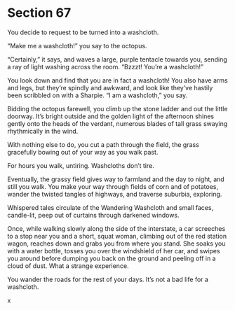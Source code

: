 # Section 67 {#sec-67}

You decide to request to be turned into a washcloth. 

“Make me a washcloth!” you say to the octopus.

“Certainly,” it says, and waves a large, purple tentacle towards you, sending a ray of light washing across the room. “Bzzzt! You’re a washcloth!” 

You look down and find that you are in fact a washcloth! You also have arms and legs, but they’re spindly and awkward, and look like they’ve hastily been scribbled on with a Sharpie. “I am a washcloth,” you say. 

Bidding the octopus farewell, you climb up the stone ladder and out the little doorway. It’s bright outside and the golden light of the afternoon shines gently onto the heads of the verdant, numerous blades of tall grass swaying rhythmically in the wind.

With nothing else to do, you cut a path through the field, the grass gracefully bowing out of your way as you walk past.

For hours you walk, untiring. Washcloths don’t tire.

Eventually, the grassy field gives way to farmland and the day to night, and still you walk. You make your way through fields of corn and of potatoes, wander the twisted tangles of highways, and traverse suburbia, exploring. 

Whispered tales circulate of the Wandering Washcloth and small faces, candle-lit, peep out of curtains through darkened windows. 

Once, while walking slowly along the side of the interstate, a car screeches to a stop near you and a short, squat woman, climbing out of the red station wagon, reaches down and grabs you from where you stand. She soaks you with a water bottle, tosses you over the windshield of her car, and swipes you around before dumping you back on the ground and peeling off in a cloud of dust. What a strange experience.

You wander the roads for the rest of your days. It’s not a bad life for a washcloth.

x
